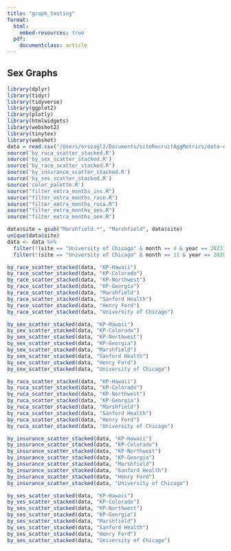 ```yaml
---
title: "graph_testing"
format: 
  html: 
    embed-resources: true
  pdf: 
    documentclass: article
---
```


## Sex Graphs

```r
library(dplyr)
library(tidyr)
library(tidyverse)
library(ggplot2)
library(plotly)
library(htmlwidgets)
library(webshot2)
library(tinytex)
library(webshot)
data = read.csv("/Users/orszagl2/Documents/siteRecruitAggMetrics/data-cleaning/joined_data3.csv")
source('by_ruca_scatter_stacked.R')
source('by_sex_scatter_stacked.R')
source('by_race_scatter_stacked.R')
source('by_insurance_scatter_stacked.R')
source('by_ses_scatter_stacked.R')
source('color_palette.R')
source("filter_extra_months_ins.R")
source("filter_extra_months_race.R")
source("filter_extra_months_ruca.R")
source("filter_extra_months_ses.R")
source("filter_extra_months_sex.R")
```

```r
data$site = gsub("Marshfield.*", "Marshfield", data$site)
unique(data$site)
data <- data %>%
  filter(!(site == "University of Chicago" & month == 4 & year == 2023)) %>%
  filter(!(site == "University of Chicago" & month == 11 & year == 2020))

```


```r
by_race_scatter_stacked(data, "KP-Hawaii")
by_race_scatter_stacked(data, "KP-Colorado")
by_race_scatter_stacked(data, "KP-Northwest")
by_race_scatter_stacked(data, "KP-Georgia")
by_race_scatter_stacked(data, "Marshfield")
by_race_scatter_stacked(data, "Sanford Health")
by_race_scatter_stacked(data, "Henry Ford")
by_race_scatter_stacked(data, "University of Chicago")
```

```r
by_sex_scatter_stacked(data, "KP-Hawaii")
by_sex_scatter_stacked(data, "KP-Colorado")
by_sex_scatter_stacked(data, "KP-Northwest")
by_sex_scatter_stacked(data, "KP-Georgia")
by_sex_scatter_stacked(data, "Marshfield")
by_sex_scatter_stacked(data, "Sanford Health")
by_sex_scatter_stacked(data, "Henry Ford")
by_sex_scatter_stacked(data, "University of Chicago")
```

```r
by_ruca_scatter_stacked(data, "KP-Hawaii")
by_ruca_scatter_stacked(data, "KP-Colorado")
by_ruca_scatter_stacked(data, "KP-Northwest")
by_ruca_scatter_stacked(data, "KP-Georgia")
by_ruca_scatter_stacked(data, "Marshfield")
by_ruca_scatter_stacked(data, "Sanford Health")
by_ruca_scatter_stacked(data, "Henry Ford")
by_ruca_scatter_stacked(data, "University of Chicago")
```

```r
by_insurance_scatter_stacked(data, "KP-Hawaii")
by_insurance_scatter_stacked(data, "KP-Colorado")
by_insurance_scatter_stacked(data, "KP-Northwest")
by_insurance_scatter_stacked(data, "KP-Georgia")
by_insurance_scatter_stacked(data, "Marshfield")
by_insurance_scatter_stacked(data, "Sanford Health")
by_insurance_scatter_stacked(data, "Henry Ford")
by_insurance_scatter_stacked(data, "University of Chicago")
```

```r
by_ses_scatter_stacked(data, "KP-Hawaii")
by_ses_scatter_stacked(data, "KP-Colorado")
by_ses_scatter_stacked(data, "KP-Northwest")
by_ses_scatter_stacked(data, "KP-Georgia")
by_ses_scatter_stacked(data, "Marshfield")
by_ses_scatter_stacked(data, "Sanford Health")
by_ses_scatter_stacked(data, "Henry Ford")
by_ses_scatter_stacked(data, "University of Chicago")
```
